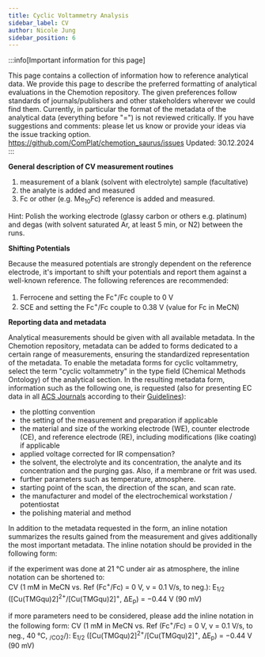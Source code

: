 ```yaml
---
title: Cyclic Voltammetry Analysis
sidebar_label: CV
author: Nicole Jung
sidebar_position: 6
---
```


:::info[Important information for this page] 

This page contains a collection of information how to reference analytical data. We provide this page to describe the preferred formatting of analytical evaluations in the Chemotion repository. The given preferences follow standards of journals/publishers and other stakeholders wherever we could find them. Currently, in particular the format of the metadata of the analytical data (everything before "=") is not reviewed critically. If you have suggestions and comments: please let us know or provide your ideas via the issue tracking option. 
https://github.com/ComPlat/chemotion_saurus/issues
Updated: 30.12.2024
:::

**General description of CV measurement routines** 

1. measurement of a blank (solvent with electrolyte) sample (facultative)
2. the analyte is added and measured 
3. Fc or other (e.g. Me<sub>10</sub>Fc) reference is added and measured.

Hint: Polish the working electrode (glassy carbon or others e.g. platinum) and degas (with solvent saturated Ar, at least 5 min, or N2) between the runs.

**Shifting Potentials**

Because the measured potentials are strongly dependent on the reference electrode, it's important to shift your potentials and report them against a well-known reference.
The following references are recommended:
1. Ferrocene and setting the Fc<sup>+</sup>/Fc couple to 0 V
2. SCE and setting the Fc<sup>+</sup>/Fc couple to 0.38 V (value for Fc in MeCN) 

**Reporting data and metadata**

Analytical measurements should be given with all available metadata. In the Chemotion repository, metadata can be added to forms dedicated to a certain range of measurements, ensuring the standardized representation of the metadata. To enable the metadata forms for cyclic voltammetry, select the term "cyclic voltammetry" in the type field (Chemical Methods Ontology) of the analytical section. In the resulting metadata form, information such as the following one, is requested (also for presenting EC data in all [ACS Journals](https://doi.org/10.1021/acscatal.3c00995) according to their [Guidelines](https://researcher-resources.acs.org/publish/data_guidelines#electrochemistry_data)):
- the plotting convention
- the setting of the measurement and preparation if applicable
- the material and size of the working electrode (WE), counter electrode (CE), and reference electrode (RE), including modifications (like coating) if applicable
- applied voltage corrected for IR compensation?
- the solvent, the electrolyte and its concentration, the analyte and its concentration and the purging gas. Also, if a membrane or frit was used.
- further parameters such as temperature, atmosphere.
- starting point of the scan, the direction of the scan, and scan rate.
- the manufacturer and model of the electrochemical workstation / potentiostat
- the polishing material and method

In addition to the metadata requested in the form, an inline notation summarizes the results gained from the measurement and gives additionally the most important metadata. The inline notation should be provided in the following form: 

if the experiment was done at 21 °C under air as atmosphere, the inline notation can be shortened to:  
CV (1 mM in MeCN vs. Ref (Fc<sup>+</sup>/Fc) = 0 V, ν = 0.1 V/s, to neg.): E<sub>1/2</sub> ([Cu(TMGqu)2]<sup>2+</sup>/[Cu(TMGqu)2]<sup>+</sup>, ΔE<sub>p</sub>) = −0.44 V (90 mV)

if more parameters need to be considered, please add the inline notation in the following form: 
CV (1 mM in MeCN vs. Ref (Fc<sup>+</sup>/Fc) = 0 V, ν = 0.1 V/s, to neg., 40 °C, <sub>/CO2</sub>/): E<sub>1/2</sub> ([Cu(TMGqu)2]<sup>2+</sup>/[Cu(TMGqu)2]<sup>+</sup>, ΔE<sub>p</sub>) = −0.44 V (90 mV)


